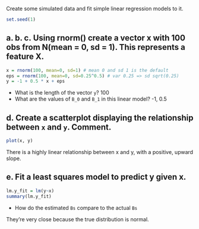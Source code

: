 Create some simulated data and fit simple linear regression models to it. 

```r
set.seed(1)
```

## a. b. c. Using rnorm() create a vector x with 100 obs from N(mean = 0, sd = 1). This represents a feature X.

```r
x = rnorm(100, mean=0, sd=1) # mean 0 and sd 1 is the default 
eps = rnorm(100, mean=0, sd=0.25^0.5) # var 0.25 => sd sqrt(0.25)
y = -1 + 0.5 * x + eps
```

* What is the length of the vector `y`? 100
* What are the values of `B_0` and `B_1` in this linear model? -1, 0.5

## d. Create a scatterplot displaying the relationship between `x` and `y`. Comment. 

```r
plot(x, y)
```

There is a highly linear relationship between x and y, with a positive, upward slope. 

## e. Fit a least squares model to predict y given x. 

```r
lm.y_fit = lm(y~x)
summary(lm.y_fit)
```

* How do the estimated `Bs` compare to the actual `Bs`

They're very close because the true distribution is normal. 

